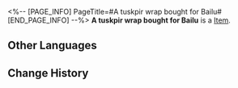 <%-- [PAGE_INFO]
PageTitle=#A tuskpir wrap bought for Bailu#
[END_PAGE_INFO] --%>
{{Item Infobox
|title       = A tuskpir wrap bought for Bailu
|id          = 140242
|image       = Item A tuskpir wrap bought for Bailu.png
|type        = 
|invCategory = Missions
|rarity      = 3
|effect      = 
|description = It gets its name from the beautiful patterns on the roll that resembles a tuskpir's fur.
}}
{{Description|1=''"This cake roll is so cute and looks like a tuskpir!"''}}
'''A tuskpir wrap bought for Bailu''' is a [[Item]].

==Other Languages==
{{Other Languages
|en   = A tuskpir wrap bought for Bailu
|zhs  = 给白露买的貘馍卷
|zht  = 幫白露買的貘饃卷
|ja   = 白露に買ってあげた獏巻き
|ko   = 백로에게 사 주는 몽맥 롤빵
|es   = Enrollado de colmipir que compraste para Bailu
|fr   = Wrap de tapir pour Bailu
|ru   = Клыкопирулет для Байлу
|th   = Tuskpir Wrap ที่ซื้อให้ Bailu
|vi   = Da Heo Cuốn Mua Cho Bailu
|de   = Für Bailu gekaufte Tapirrolle
|id   = Tuskpir Wrap yang Dibeli untuk Bailu
|pt   = Um Enroladinho de Fantapir Comprado para Bailu
}}

==Change History==
{{Change History|2.0}}
